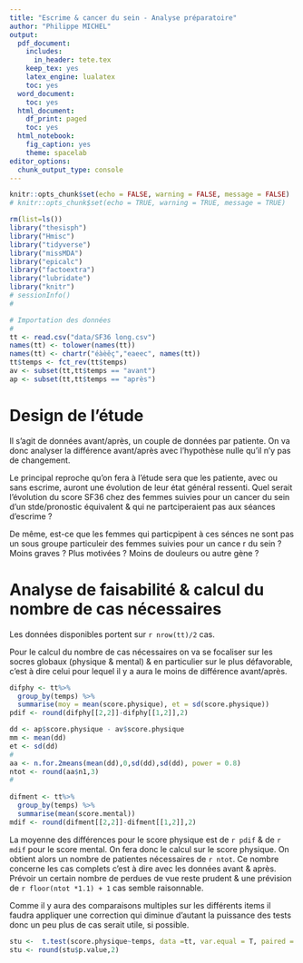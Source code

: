 ```yaml
---
title: "Escrime & cancer du sein - Analyse préparatoire"
author: "Philippe MICHEL"
output:
  pdf_document:
    includes:
      in_header: tete.tex
    keep_tex: yes
    latex_engine: lualatex
    toc: yes
  word_document:
    toc: yes
  html_document:
    df_print: paged
    toc: yes
  html_notebook:
    fig_caption: yes
    theme: spacelab
editor_options:
  chunk_output_type: console
---
```


```r
knitr::opts_chunk$set(echo = FALSE, warning = FALSE, message = FALSE)
# knitr::opts_chunk$set(echo = TRUE, warning = TRUE, message = TRUE)
```


```r
rm(list=ls())
library("thesisph")
library("Hmisc")
library("tidyverse")
library("missMDA")
library("epicalc")
library("factoextra")
library("lubridate")
library("knitr")
# sessionInfo()
#
```


```r
# Importation des données
#
tt <- read.csv("data/SF36 long.csv")
names(tt) <- tolower(names(tt))
names(tt) <- chartr("éàèêç","eaeec", names(tt))
tt$temps <- fct_rev(tt$temps)
av <- subset(tt,tt$temps == "avant")
ap <- subset(tt,tt$temps == "après")
```


# Design de l'étude

Il s'agit de données avant/après, un couple de données par patiente. On va donc analyser la différence avant/après avec l'hypothèse nulle qu'il n'y pas de changement.

Le principal reproche qu'on fera à l'étude sera que les patiente, avec ou sans escrime, auront une évolution de leur état général ressenti. Quel serait l'évolution du score SF36 chez des femmes suivies pour un cancer du sein d'un stde/pronostic équivalent & qui ne partciperaient pas aux séances d'escrime ? 

De même, est-ce que les femmes qui particpipent à ces sénces ne sont pas un sous groupe particuleir des femmes suivies pour un cance r du sein ? Moins graves ? Plus motivées ? Moins de douleurs ou autre gène ? 

# Analyse de faisabilité & calcul du nombre de cas nécessaires

Les données disponibles portent sur `r nrow(tt)/2` cas. 

Pour le calcul du nombre de cas nécessaires on va se focaliser sur les socres globaux (physique & mental) & en particulier sur le plus défavorable, c'est à dire celui pour lequel il y a aura le moins de différence avant/après.

```r
difphy <- tt%>% 
  group_by(temps) %>%
  summarise(moy = mean(score.physique), et = sd(score.physique))
pdif <- round(difphy[[2,2]]-difphy[[1,2]],2)

dd <- ap$score.physique - av$score.physique
mm <- mean(dd)
et <- sd(dd)
#
aa <- n.for.2means(mean(dd),0,sd(dd),sd(dd), power = 0.8)
ntot <- round(aa$n1,3)
#
  
difment <- tt%>% 
  group_by(temps) %>%
  summarise(mean(score.mental))
mdif <- round(difment[[2,2]]-difment[[1,2]],2)
```

La moyenne des différences pour le score physique est de `r pdif` & de `r mdif` pour le score mental. On fera donc le calcul sur le score physique. On obtient alors un nombre de patientes nécessaires de  `r ntot`. Ce nombre concerne les cas complets c'est à dire avec les données avant & après. Prévoir un certain nombre de perdues de vue reste prudent & une prévision de `r floor(ntot *1.1) + 1` cas semble raisonnable.

Comme il y aura des comparaisons multiples sur les différents items il faudra appliquer une correction qui diminue d'autant la puissance des tests donc un peu plus de cas serait utile, si possible. 

```r
stu <-  t.test(score.physique~temps, data =tt, var.equal = T, paired = TRUE)
stu <- round(stu$p.value,2)
```

